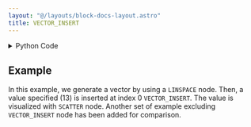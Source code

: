 ```yaml
---
layout: "@/layouts/block-docs-layout.astro"
title: VECTOR_INSERT
---
```



<PythonDocsDisplay docstring={docstring} />

<details>
<summary>Python Code</summary>

```python
from numpy import concatenate, array
from flojoy import flojoy, Vector


@flojoy
def VECTOR_INSERT(default: Vector, index: int = 0, value: int = 0) -> Vector:
    """The VECTOR_INSERT node inserts a value to the Vector at the
    specified index.

    Inputs
    ------
    v : Vector
        The input vector to insert value.

    Parameters
    ----------
    element: int
        The value to add to the input vector.

    index: int
        The index of the vector to insert value.

    Returns
    -------
    Vector
        The new vector that contains the inserted value
    """

    assert (
        len(default.v) > index
    ), "The index parameter must be less than the length of the Vector."
    assert index >= 0, "The index parameter must be greater than zero."

    if index == len(default.v) - 1:
        v = concatenate((default.v, [value]))
    else:
        v = concatenate((default.v[:index], [value], default.v[index:]))

    return Vector(v=v)

```

[Find this Flojoy Block on GitHub](https://github.com/flojoy-ai/blocks/blob/main/blocks/TRANSFORMERS/VECTOR_MANIPULATION/VECTOR_INSERT/VECTOR_INSERT.py)

</details>

## Example

<GetHelpWidget />

<AppDisplay app={app} blockName="VECTOR_INSERT" client:visible />

In this example, we generate a vector by using a `LINSPACE` node. Then, a value specified (13) is inserted at index 0 `VECTOR_INSERT`. The value is visualized with `SCATTER` node. Another set of example  excluding `VECTOR_INSERT` node has been added for comparison.
